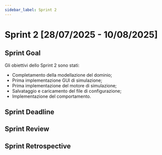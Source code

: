 ```yaml
---
sidebar_label: Sprint 2
---
```



# Sprint 2 [28/07/2025 - 10/08/2025]

<SprintTable data={sprint2Data} />

## Sprint Goal

Gli obiettivi dello Sprint 2 sono stati:
- Completamento della modellazione del dominio;
- Prima implementazione GUI di simulazione;
- Prima implementazione del motore di simulazione;
- Salvataggio e caricamento del file di configurazione;
- Implementazione del comportamento.

## Sprint Deadline



## Sprint Review



## Sprint Retrospective
